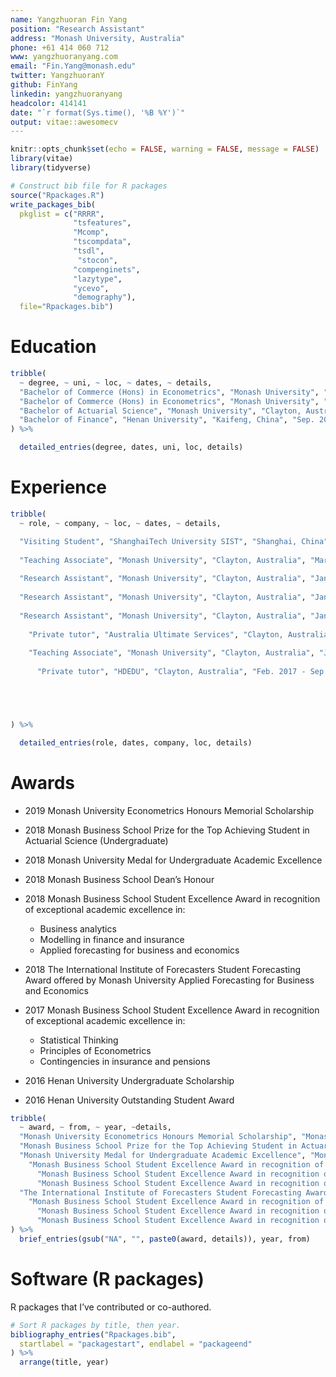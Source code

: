 ```yaml
---
name: Yangzhuoran Fin Yang
position: "Research Assistant"
address: "Monash University, Australia"
phone: +61 414 060 712
www: yangzhuoranyang.com
email: "Fin.Yang@monash.edu"
twitter: YangzhuoranY
github: FinYang
linkedin: yangzhuoranyang
headcolor: 414141
date: "`r format(Sys.time(), '%B %Y')`"
output: vitae::awesomecv
---
```


```r
knitr::opts_chunk$set(echo = FALSE, warning = FALSE, message = FALSE)
library(vitae)
library(tidyverse)
```

```r
# Construct bib file for R packages
source("Rpackages.R")
write_packages_bib(
  pkglist = c("RRRR", 
              "tsfeatures",
              "Mcomp",
              "tscompdata", 
              "tsdl", 
               "stocon",
              "compenginets", 
              "lazytype", 
              "ycevo", 
              "demography"),
  file="Rpackages.bib")
```

# Education

```r
tribble(
  ~ degree, ~ uni, ~ loc, ~ dates, ~ details,
  "Bachelor of Commerce (Hons) in Econometrics", "Monash University", "Clayton, Australia", "Feb. 2019 - Present", "Thesis: Optimal portfolio selection via dimensional reduction in a stochastic optimal control setting",
  "Bachelor of Commerce (Hons) in Econometrics", "Monash University", "Clayton, Australia", "Feb. 2019 - Present", "GPA of 3.875, GRADE H1",
  "Bachelor of Actuarial Science", "Monash University", "Clayton, Australia", "Jul. 2016 - Jul. 2018", "GPA of 4, WAM of 90.323", 
  "Bachelor of Finance", "Henan University", "Kaifeng, China", "Sep. 2014 - Present", "GPA of 3.940"
) %>% 

  detailed_entries(degree, dates, uni, loc, details)

```

# Experience

```r

tribble(
  ~ role, ~ company, ~ loc, ~ dates, ~ details,

  "Visiting Student", "ShanghaiTech University SIST", "Shanghai, China", "Dec. 2019 - Feb. 2020", "Supervisor: Professor Ziping Zhao",
  
  "Teaching Associate", "Monash University", "Clayton, Australia", "Mar. 2019 - Present", "Business and economic statistics (ETC1000)",
  
  "Research Assistant", "Monash University", "Clayton, Australia", "Jan. 2016 - Present", "Responsibilities including developments of R packages and data manipulation",
  
  "Research Assistant", "Monash University", "Clayton, Australia", "Jan. 2016 - Present", "Concepts involving time series, financial data, dimension reduction and stochastic optimization",
  
  "Research Assistant", "Monash University", "Clayton, Australia", "Jan. 2016 - Present", "Supervisors include Dr Bonsoo Koo, Dr Dan Zhu, and Professor Rob Hyndman",
  
    "Private tutor", "Australia Ultimate Services", "Clayton, Australia", "Sep. 2017 - Jul. 2019", "Introductory Econometrics, Actuarial Statistics, Probability and statistical inference for economics and business, Applied econometrics and Financial Econometric",
  
    "Teaching Associate", "Monash University", "Clayton, Australia", "Jul. 2017 - Nov. 2017", "Introduction to financial accounting (ACC1100)",
  
      "Private tutor", "HDEDU", "Clayton, Australia", "Feb. 2017 - Sep. 2017", "Introductory Econometrics and Actuarial Statistics"





) %>% 

  detailed_entries(role, dates, company, loc, details)

```

\pagebreak

# Awards


* 2019 Monash University Econometrics Honours Memorial Scholarship

* 2018 Monash Business School Prize for the Top Achieving Student in Actuarial Science (Undergraduate) 

* 2018 Monash University Medal for Undergraduate Academic Excellence

* 2018 Monash Business School Dean's Honour

* 2018 Monash Business School Student Excellence Award in recognition of exceptional academic excellence in:  

  - Business analytics
  - Modelling in finance and insurance
  - Applied forecasting for business and economics

* 2018 The International Institute of Forecasters Student Forecasting Award 
    offered by Monash University Applied Forecasting for Business and Economics 

* 2017 Monash Business School Student Excellence Award in recognition of exceptional academic excellence in:  

  - Statistical Thinking
  - Principles of Econometrics
  - Contingencies in insurance and pensions
  
* 2016 Henan University Undergraduate Scholarship 

* 2016 Henan University Outstanding Student Award

```r

tribble(
  ~ award, ~ from, ~ year, ~details,
  "Monash University Econometrics Honours Memorial Scholarship", "Monash", "2019", NA,
  "Monash Business School Prize for the Top Achieving Student in Actuarial Science (Undergraduate)", "Monash", "2018", NA,
  "Monash University Medal for Undergraduate Academic Excellence", "Monash", "2018", NA,
    "Monash Business School Student Excellence Award in recognition of exceptional academic excellence in:", "Monash", "2018", "Business analytics", 
      "Monash Business School Student Excellence Award in recognition of exceptional academic excellence in:", "Monash", "2018", "Modelling in finance and insurance", 
      "Monash Business School Student Excellence Award in recognition of exceptional academic excellence in:", "Monash", "2018", "Applied forecasting for business and economics", 
  "The International Institute of Forecasters Student Forecasting Award o", "IIF", "2018", NA,
    "Monash Business School Student Excellence Award in recognition of exceptional academic excellence in:", "Monash", "2017", "Statistical Thinking", 
      "Monash Business School Student Excellence Award in recognition of exceptional academic excellence in:", "Monash", "2017", "Principles of Econometrics", 
      "Monash Business School Student Excellence Award in recognition of exceptional academic excellence in:", "Monash", "2017", "Contingencies in insurance and pensions"
) %>%
  brief_entries(gsub("NA", "", paste0(award, details)), year, from)

```


# Software (R packages)

R packages that I've contributed or co-authored.

```r
# Sort R packages by title, then year.
bibliography_entries("Rpackages.bib",
  startlabel = "packagestart", endlabel = "packageend"
) %>%
  arrange(title, year)
```
